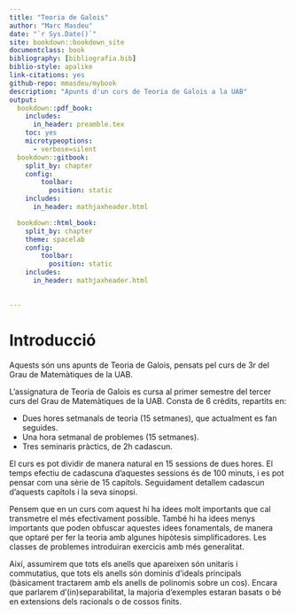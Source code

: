 ```yaml
---
title: "Teoria de Galois"
author: "Marc Masdeu"
date: "`r Sys.Date()`"
site: bookdown::bookdown_site
documentclass: book
bibliography: [bibliografia.bib]
biblio-style: apalike
link-citations: yes
github-repo: mmasdeu/mybook
description: "Apunts d'un curs de Teoria de Galois a la UAB"
output:
  bookdown::pdf_book:
    includes:
      in_header: preamble.tex
    toc: yes
    microtypeoptions:
      - verbose=silent
  bookdown::gitbook:
    split_by: chapter
    config:
        toolbar:
          position: static
    includes:
      in_header: mathjaxheader.html

  bookdown::html_book:
    split_by: chapter
    theme: spacelab
    config:
        toolbar:
          position: static
    includes:
      in_header: mathjaxheader.html
      

---
```



# Introducció {-}

Aquests són uns apunts de Teoria de Galois, pensats pel curs de 3r del Grau de Matemàtiques de la UAB.

L'assignatura de Teoria de Galois es cursa al primer semestre del tercer curs del Grau de Matemàtiques de la UAB. Consta de 6 crèdits, repartits en:

- Dues hores setmanals de teoria (15 setmanes), que actualment es fan seguides.
- Una hora setmanal de problemes (15 setmanes).
- Tres seminaris pràctics, de 2h cadascun.

El curs es pot dividir de manera natural en 15 sessions de dues hores. El temps efectiu de cadascuna d'aquestes sessions és de 100 minuts, i es pot pensar com una sèrie de 15 capítols. Seguidament detallem cadascun d'aquests capítols i la seva sinopsi.

Pensem que en un curs com aquest hi ha idees molt importants que cal transmetre el més efectivament possible. També hi ha idees menys importants que poden obfuscar aquestes idees fonamentals, de manera que optaré per fer la teoria amb algunes hipòtesis simplificadores. Les classes de problemes introduiran exercicis amb més generalitat.

Així, assumirem que tots els anells que apareixen són unitaris i commutatius, que tots els anells són dominis d'ideals principals (bàsicament tractarem amb els anells de polinomis sobre un cos). Encara que parlarem d'(in)separabilitat, la majoria d'exemples estaran basats o bé en extensions dels racionals o de cossos finits.
